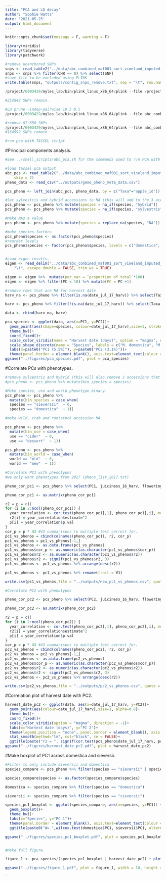```yaml
---
title: "PCA and LD decay"
author: "Sophie Watts"
date: '2021-05-25'
output: html_document
---
```


```r
knitr::opts_chunk$set(message = F, warning = F)

library(viridis)
library(tidyverse)
library(patchwork)

```

```r
#remove unanchored SNPs
snps <- read_table2("../data/abc_combined_maf001_sort_vineland_imputed_pheno_hetero90_maf001.frq")
snps <- snps %>% filter(CHR == 0) %>% select(SNP)
#save file to be excluded using PLINK
write.table(snps, "outputs/contig_snps_remove.txt", sep = "\t", row.names = F, col.names = F, quote = F)

/project/6003429/myles_lab/bin/plink_linux_x86_64/plink --file /project/6003429/myles_lab/abc_gwas/genotype_filtering/abc_combined_maf001_sort_vineland_imputed_pheno_hetero90_maf001 --exclude contig_snps_remove.txt --out abc_combined_maf001_sort_vineland_imputed_pheno_hetero90_maf001_noctgs --recode

#252642 SNPs remain.

#LD prune -indep-pairwise 10 3 0.5
/project/6003429/myles_lab/bin/plink_linux_x86_64/plink --file abc_combined_maf001_sort_vineland_imputed_pheno_hetero90_maf001_noctgs -indep-pairwise 10 3 0.5 --out abc_combined_maf001_sort_vineland_imputed_pheno_hetero90_maf001_noctgs

#remove 87,650 SNPs
/project/6003429/myles_lab/bin/plink_linux_x86_64/plink --file abc_combined_maf001_sort_vineland_imputed_pheno_hetero90_maf001_noctgs --exclude abc_combined_maf001_sort_vineland_imputed_pheno_hetero90_maf001_noctgs.prune.out --out abc_combined_maf001_sort_vineland_imputed_pheno_hetero90_maf001_noctgs_pruned --recode
#164992 SNPs remain

#run pca with TASSEL script

```

#Principal components analysis.

```r
#See ../shell_scripts/abc_pca.sh for the commands used to run PCA with TASSEL.

#load tassel pca output
abc_pcs <- read_table2("../data/abc_combined_maf001_sort_vineland_imputed_pheno_hetero90_maf001_noctgs_pruned1.txt", 
    skip = 2)
pheno_data <- read_csv("../outputs/geno_pheno_meta_data.csv")

pcs_pheno <- left_join(abc_pcs, pheno_data, by = c("Taxa"="apple_id"))

#Set sylvestris and hybrid accessions to NA (this will add to the 3 accessions that are already NA for species).
pcs_pheno <- pcs_pheno %>% mutate(species = na_if(species, "hybrid"))
pcs_pheno <- pcs_pheno %>% mutate(species = na_if(species, "sylvestris"))

#Make NAs a value
pcs_pheno <- pcs_pheno %>% mutate(species = replace_na(species, "NA"))

#make species factors
pcs_pheno$species <- as.factor(pcs_pheno$species)
#reorder levels
pcs_pheno$species <- factor(pcs_pheno$species, levels = c("domestica", "sieversii", "NA"))


#Load eigen results.
eigen <- read_delim("../data/abc_combined_maf001_sort_vineland_imputed_pheno_hetero90_maf001_noctgs_pruned2.txt", 
    "\t", escape_double = FALSE, trim_ws = TRUE)

eigen <- eigen %>%  mutate(per_var = `proportion of total`*100)
eigen <- eigen %>% filter(PC < 10) %>% mutate(PC = PC +1)

#remove rows that are NA for harvest date
harv_na <- pcs_pheno %>% filter(is.na(date_jul_17_harv)) %>% select(Taxa, PC1, PC2, date_jul_17_harv, species)

harv <- pcs_pheno %>% filter(!is.na(date_jul_17_harv)) %>% select(Taxa, PC1, PC2, date_jul_17_harv, species)

data <- rbind(harv_na, harv)

pca_species <- ggplot(data, aes(x=PC1, y=PC2))+
  geom_point(aes(shape=species, colour=date_jul_17_harv),size=3, stroke=0, alpha=0.8)+
  theme_bw()+
  coord_fixed()+
  scale_color_viridis(name = "Harvest date (days)", option = "magma", direction = -1)+
  scale_shape_discrete(name = "Species", labels = c("M. domestica", "M. sieversii"))+
  labs(x=paste0("PC1 (5.5%)"), y=paste0("PC2 (3.1%)"))+
  theme(panel.border = element_blank(), axis.text=element_text(colour = "black", size=10), axis.title=element_text(size = 10, face = "bold"), panel.grid.major = element_blank(), panel.grid.minor = element_blank(), axis.line = element_line(colour = "black"), plot.title = element_text(size = 9))
ggsave("../figures/pca_species.pdf", plot = pca_species)

```

#Correlate PCs with phenotypes.

```r

#remove sylvestris and hybrid (this will also remove 3 accessions that are NA for species)
#pcs_pheno <- pcs_pheno %>% mutate(bin_species = species)

#Make species, use and world phenotype binary.
pcs_pheno <- pcs_pheno %>%
  mutate(bin_species = case_when(
  species == "sieversii"  ~ 0,
  species == "domestica"  ~ 1))

#make wild, crab and rootstock accession NA.

pcs_pheno <- pcs_pheno %>%
  mutate(bin_use = case_when(
  use == "cider"  ~ 0,
  use == "dessert"  ~ 1))

pcs_pheno <- pcs_pheno %>%
  mutate(bin_world = case_when(
  world == "old"  ~ 0,
  world == "new"  ~ 1))

#Correlate PC1 with phenotypes
#we only want phenotypes from 2017 (pheno_list_2017.txt)

pheno_cor_pc1 <- pcs_pheno %>% select(PC1, juiciness_16_harv, flowering_jul_16_harv, precocity_16_harv, acidity_17_stor, brix_17_stor, weight_avg_17_stor, firmness_avg_17_stor, brix_acid_17_stor, brix_17_harv, acidity_17_harv, date_jul_17_harv, firmness_avg_17_harv, weight_avg_17_harv, brix_acid_17_harv, percent_acidity_17, percent_brix_17, percent_weight_avg_17, percent_firmness_avg_17, percent_brix_acid_17, tpc, time_ripen_2017, bin_species, bin_world, bin_use) %>% mutate_all(as.numeric)

pheno_cor_pc1 <- as.matrix(pheno_cor_pc1)

r2 = p = c()
for (i in 2:ncol(pheno_cor_pc1)) {
  year_correlation <- cor.test(pheno_cor_pc1[,1], pheno_cor_pc1[,i], method = "pearson")
  r2[i] = year_correlation$estimate^2
  p[i] = year_correlation$p.val
}
cor_p = p * 43 #43 comparisons to multiple test correct for.
pc1_vs_phenos = cbind(colnames(pheno_cor_pc1), r2, cor_p)
pc1_vs_phenos = pc1_vs_phenos[-1,]
pc1_vs_phenos <- as.data.frame(pc1_vs_phenos)
pc1_vs_phenos$cor_p <- as.numeric(as.character(pc1_vs_phenos$cor_p))
pc1_vs_phenos$r2 <- as.numeric(as.character(pc1_vs_phenos$r2))
pc1_vs_phenos$r2 <- signif(pc1_vs_phenos$r2, 3)
pc1_vs_phenos <- pc1_vs_phenos %>% arrange(desc(r2))

pc1_vs_phenos <- pc1_vs_phenos %>% rename(trait = V1)

write.csv(pc1_vs_phenos,file = "../outputs/new_pc1_vs_phenos.csv", quote = F, row.names = F)

#Correlate PC2 with phenotypes

pheno_cor_pc2 <- pcs_pheno %>% select(PC2, juiciness_16_harv, flowering_jul_16_harv, precocity_16_harv, acidity_17_stor, brix_17_stor, weight_avg_17_stor, firmness_avg_17_stor, brix_acid_17_stor, brix_17_harv, acidity_17_harv, date_jul_17_harv, firmness_avg_17_harv, weight_avg_17_harv, brix_acid_17_harv, percent_acidity_17, percent_brix_17, percent_weight_avg_17, percent_firmness_avg_17, percent_brix_acid_17, tpc, time_ripen_2017, bin_species, bin_world, bin_use) %>% mutate_all(as.numeric)

pheno_cor_pc2 <- as.matrix(pheno_cor_pc2)

r2 = p = c()
for (i in 2:ncol(pheno_cor_pc2)) {
  year_correlation <- cor.test(pheno_cor_pc2[,1], pheno_cor_pc2[,i], method = "pearson")
  r2[i] = year_correlation$estimate^2
  p[i] = year_correlation$p.val
}
cor_p = p * 43 #43 comparisons to multiple test correct for.
pc2_vs_phenos = cbind(colnames(pheno_cor_pc2), r2, cor_p)
pc2_vs_phenos = pc2_vs_phenos[-1,]
pc2_vs_phenos <- as.data.frame(pc2_vs_phenos)
pc2_vs_phenos$cor_p <- as.numeric(as.character(pc2_vs_phenos$cor_p))
pc2_vs_phenos$r2 <- as.numeric(as.character(pc2_vs_phenos$r2))
pc2_vs_phenos$r2 <- signif(pc2_vs_phenos$r2, 3)
pc2_vs_phenos <- pc2_vs_phenos %>% arrange(desc(r2))

write.csv(pc2_vs_phenos,file = "../outputs/pc2_vs_phenos.csv", quote = F, row.names = F)


```

#Correlation plot of harvest date with PC2.

```r

harvest_date_pc2 <- ggplot(data, aes(x=date_jul_17_harv, y=PC2))+
  geom_point(aes(colour=date_jul_17_harv),size=1, alpha=0.8)+
  theme_bw()+
  coord_fixed()+
  scale_color_viridis(option = "magma", direction = -1)+
  labs(x="Harvest date (days)", y="PC 2")+
  theme(legend.position = "none", panel.border = element_blank(), axis.text=element_text(colour = "black", size=10), axis.title=element_text(size = 10, face = "bold"), panel.grid.major = element_blank(), panel.grid.minor = element_blank(), axis.line = element_line(colour = "black"), plot.title = element_text(size = 9))+
  stat_smooth(method="lm", col="black", se = FALSE)+
  ggtitle(paste("r2 = ", signif(cor.test(pcs_pheno$date_jul_17_harv, pcs_pheno$PC2, method = "pearson")$estimate^2, digits = 3), " p-value = ", signif(cor.test(pcs_pheno$date_jul_17_harv, pcs_pheno$PC2, method = "pearson")$p.value, digits = 2))) 
ggsave("../figures/harvest_date_pc2.pdf", plot = harvest_date_pc2)

```

#Make boxplot of PC1 across domestica and sieversii.

```r

#Filter to only include sieversii and domestica
species_compare <- pcs_pheno %>% filter(species == "sieversii" | species == "domestica") %>% select(PC1, species)

species_compare$species <- as.factor(species_compare$species)

domestica <- species_compare %>% filter(species == "domestica")

sieversii <- species_compare %>% filter(species == "sieversii")

species_pc1_boxplot <- ggplot(species_compare, aes(x=species, y=PC1)) + 
  geom_boxplot()+
  theme_bw()+
  labs(x="Species", y="PC 1")+
  theme(panel.border = element_blank(), axis.text=element_text(colour = "black", size=10), axis.title=element_text(size = 10, face = "bold"), panel.grid.major = element_blank(), panel.grid.minor = element_blank(), axis.line = element_line(colour = "black"), plot.title = element_text(size = 9))+
  ggtitle(paste0("W= ",wilcox.test(domestica$PC1, sieversii$PC1, alternative = "two.sided")$statistic," p-value= ",wilcox.test(domestica$PC1, sieversii$PC1, alternative = "two.sided")$p.value))

ggsave("../figures/species_pc1_boxplot.pdf", plot = species_pc1_boxplot)


#Make full figure.

figure_1 <- pca_species/(species_pc1_boxplot | harvest_date_pc2) + plot_annotation(tag_levels = 'A')

ggsave("../figures/figure_1.pdf", plot = figure_1, width = 10, height = 10)

`
```

